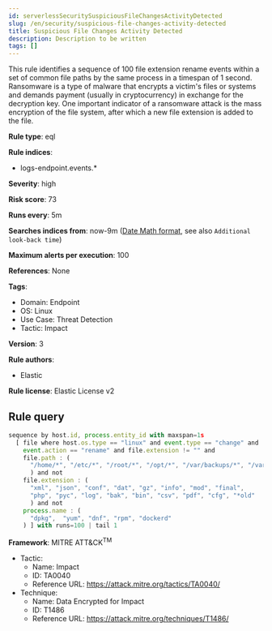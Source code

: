 ```yaml
---
id: serverlessSecuritySuspiciousFileChangesActivityDetected
slug: /en/security/suspicious-file-changes-activity-detected
title: Suspicious File Changes Activity Detected
description: Description to be written
tags: []
---
```


<div id="suspicious-file-changes-activity-detected"></div>

This rule identifies a sequence of 100 file extension rename events within a set of common file paths by the same process in a timespan of 1 second. Ransomware is a type of malware that encrypts a victim's files or systems and demands payment (usually in cryptocurrency) in exchange for the decryption key. One important indicator of a ransomware attack is the mass encryption of the file system, after which a new file extension is added to the file.

**Rule type**: eql

**Rule indices**: 

* logs-endpoint.events.*

**Severity**: high

**Risk score**: 73

**Runs every**: 5m

**Searches indices from**: now-9m ([Date Math format](((ref))/common-options.html#date-math), see also <DocLink id="serverlessSecurityRulesUiCreate" section="set-the-rules-schedule">`Additional look-back time`</DocLink>)

**Maximum alerts per execution**: 100

**References**: None

**Tags**: 

* Domain: Endpoint
* OS: Linux
* Use Case: Threat Detection
* Tactic: Impact

**Version**: 3

**Rule authors**: 

* Elastic

**Rule license**: Elastic License v2

## Rule query

```js
sequence by host.id, process.entity_id with maxspan=1s 
  [ file where host.os.type == "linux" and event.type == "change" and
    event.action == "rename" and file.extension != "" and 
    file.path : (
      "/home/*", "/etc/*", "/root/*", "/opt/*", "/var/backups/*", "/var/lib/log/*"
      ) and not 
    file.extension : (
      "xml", "json", "conf", "dat", "gz", "info", "mod", "final",
      "php", "pyc", "log", "bak", "bin", "csv", "pdf", "cfg", "*old"
      ) and not 
    process.name : (
      "dpkg",  "yum", "dnf", "rpm", "dockerd"
    ) ] with runs=100 | tail 1

```

**Framework**: MITRE ATT&CK<sup>TM</sup>

* Tactic:
    * Name: Impact
    * ID: TA0040
    * Reference URL: https://attack.mitre.org/tactics/TA0040/
* Technique:
    * Name: Data Encrypted for Impact
    * ID: T1486
    * Reference URL: https://attack.mitre.org/techniques/T1486/

